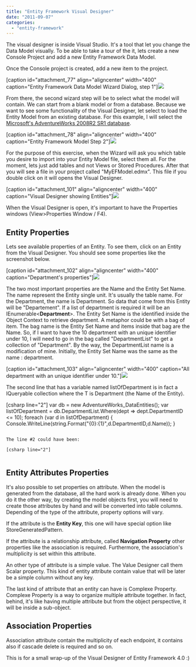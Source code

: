```yaml
---
title: "Entity Framework Visual Designer"
date: "2011-09-07"
categories: 
  - "entity-framework"
---
```


The visual designer is inside Visual Studio. It's a tool that let you change the Data Model visually. To be able to take a tour of the it, lets create a new Console Project and add a new Entity Framework Data Model.

Once the Console project is created, add a new item to the project.

[caption id="attachment\_77" align="aligncenter" width="400" caption="Entity Framework Data Model Wizard Dialog, step 1"]![](images/newEntityFrameworkDataModel-400x276.png)

From there, the second wizard step will be to select what the model will contain. We can start from a blank model or from a database. Because we want to see some functionality of the Visual Designer, let select to load the Entity Model from an existing database. For this example, I will select the [Microsoft's AdventureWorks 2008R2 SR1 database](http://msftdbprodsamples.codeplex.com "AdventureWorks Database Sql Code to create tables").

[caption id="attachment\_78" align="aligncenter" width="400" caption="Entity Framework Model Step 2"]![](images/efmodelcontentwizard-400x356.png)

For the purpose of this exercise, when the Wizard will ask you which table you desire to import into your Entity Model file, select them all. For the moment, lets just add tables and not Views or Stored Procedures. After that you will see a file in your project called "MyEFModel.edmx". This file if you double click on it will opens the Visual Designer.

[caption id="attachment\_101" align="aligncenter" width="400" caption="Visual Designer showing Entities"]![](images/entityframeworkVisualDesigner-400x296.png)

When the Visual Designer is open, it's important to have the Properties windows (View>Properties Window / F4).

## Entity Properties

Lets see available properties of an Entity. To see them, click on an Entity from the Visual Designer. You should see some properties like the screenshot below.

[caption id="attachment\_102" align="aligncenter" width="400" caption="Department's properties"]![](images/entityProperties-400x155.png)

The two most important properties are the Name and the Entity Set Name. The name represent the Entity single unit. It's usually the table name. For the Department, the name is Department. So data that come from this Entity will be "Departement". If a list of department is required it will be an IEnumerable<**Department**\>. The Entity Set Name is the identified inside the Object Context to retrieve department. A metaphor could be with a bag of item. The bag name is the Entity Set Name and items inside that bag are the Name. So, if I want to have the 10 department with an unique identifier under 10, I will need to go in the bag called "DepartmentList" to get a collection of "Department". By the way, the DepartmentList name is a modification of mine. Initially, the Entity Set Name was the same as the name : department.

[caption id="attachment\_103" align="aligncenter" width="400" caption="All department with an unique identifier under 10."]![](images/departementList-400x176.png)

The second line that has a variable named listOfDepartment is in fact a IQueryable collection where the T is Department (the Name of the Entity).

[csharp line="2"] var db = new AdventureWorks\_DataEntities(); var listOfDepartment = db.DepartmentList.Where(dept => dept.DepartmentID <= 10); foreach (var d in listOfDepartment) { Console.WriteLine(string.Format("{0}:{1}",d.DepartmentID,d.Name)); } 
```

The line #2 could have been:

[csharp line="2"]
```
``` var db = new AdventureWorks\_DataEntities(); IQueryable listOfDepartement = db.DepartmentList.Where(dept => dept.DepartmentID <= 10); foreach (var d in listOfDepartement) { Console.WriteLine(string.Format("{0}:{1}",d.DepartmentID,d.Name)); } 
```

## Entity Attributes Properties

It's also possible to set properties on attribute. When the model is generated from the database, all the hard work is already done. When you do it the other way, by creating the model objects first, you will need to create those attributes by hand and will be converted into table columns. Depending of the type of the attribute, property options will vary.

If the attribute is the **Entity Key**, this one will have special option like StoreGeneratedPattern.

If the attribute is a relationship attribute, called **Navigation Property** other properties like the association is required. Furthermore, the association's multiplicity is set within this attribute.

An other type of attribute is a simple value. The Value Designer call them Scalar property. This kind of entity attribute contain value that will be later be a simple column without any key.

The last kind of attribute that an entity can have is Complexe Property. Complexe Property is a way to organize multiple attribute together. In fact, behind, it's like having multiple attribute but from the object perspective, it will be inside a sub-object.

## Association Properties

Association attribute contain the multiplicity of each endpoint, it contains also if cascade delete is required and so on.

This is for a small wrap-up of the Visual Designer of Entity Framework 4.0 :)

